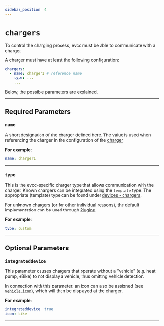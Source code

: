 ```yaml
---
sidebar_position: 4
---
```



# `chargers`

To control the charging process, evcc must be able to communicate with a charger.

A charger must have at least the following configuration:

```yaml
chargers:
  - name: charger1 # reference name
    type: ...
    ...
```

Below, the possible parameters are explained.

---

## Required Parameters

### `name`

A short designation of the charger defined here. The value is used when referencing the charger in the configuration of the [charger](loadpoints#charger).

**For example**:

```yaml
name: charger1
```

---

### `type`

This is the evcc-specific charger type that allows communication with the charger. Known chargers can be integrated using the `template` type. The appropriate (template) type can be found under [devices - chargers](/docs/devices/chargers).

For unknown chargers (or for other individual reasons), the default implementation can be used through [Plugins](/docs/reference/plugins).

**For example**:

```yaml
type: custom
```

---
## Optional Parameters

### `integrateddevice`

This parameter causes chargers that operate without a "vehicle" (e.g. heat pump, eBike) to not display a vehicle, thus omitting vehicle detection.

In connection with this parameter, an icon can also be assigned (see [`vehicle.icon`](/docs/reference/configuration/vehicles#icon)), which will then be displayed at the charger.

**For example**:

```yaml
integrateddevice: true
icon: bike
```

---
```